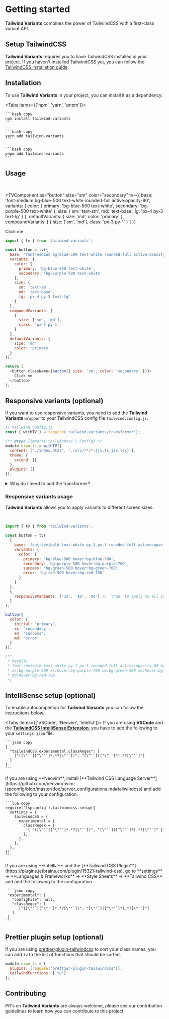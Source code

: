 
# Getting started

**Tailwind Variants** combines the power of TailwindCSS with a first-class variant API.

## Setup TailwindCSS

**Tailwind Variants** requires you to have TailwindCSS installed in your project. If you haven't installed
TailwindCSS yet, you can follow the [TailwindCSS installation guide](https://tailwindcss.com/docs/installation).

## Installation

To use **Tailwind Variants** in your project, you can install it as a dependency:

<Tabs items={['npm', 'yarn', 'pnpm']}>
  <Tab>

    ```bash copy
    npm install tailwind-variants
    ```

  </Tab>
  <Tab>

    ```bash copy
    yarn add tailwind-variants
    ```

  </Tab>
  <Tab>

    ```bash copy
    pnpm add tailwind-variants
    ```

  </Tab>
</Tabs>

## Usage

<br />

<TVComponent
  as="button"
  size="sm"
  color="secondary"
  tv={{
    base: 'font-medium bg-blue-500 text-white rounded-full active:opacity-80',
    variants: {
      color: {
        primary: 'bg-blue-500 text-white',
        secondary: 'bg-purple-500 text-white'
      },
      size: {
        sm: 'text-sm',
        md: 'text-base',
        lg: 'px-4 py-3 text-lg'
      }
    },
    defaultVariants: {
      size: 'md',
      color: 'primary'
    },
    compoundVariants: [
      {
        size: ['sm', 'md'],
        class: 'px-3 py-1'
      }
    ]
  }}
>
  Click me
</TVComponent>

```js copy
import { tv } from 'tailwind-variants';

const button = tv({
  base: 'font-medium bg-blue-500 text-white rounded-full active:opacity-80',
  variants: {
    color: {
      primary: 'bg-blue-500 text-white',
      secondary: 'bg-purple-500 text-white'
    },
    size: {
      sm: 'text-sm',
      md: 'text-base',
      lg: 'px-4 py-3 text-lg'
    }
  },
  compoundVariants: [
    {
      size: ['sm', 'md'],
      class: 'px-3 py-1'
    }
  ],
  defaultVariants: {
    size: 'md',
    color: 'primary'
  }
});

return (
  <button className={button({ size: 'sm', color: 'secondary' })}>
    Click me
  </button>
);
```

## Responsive variants (optional)

If you want to use responsive variants, you need to add the **Tailwind Variants** `wrapper` to your TailwindCSS config file `tailwind.config.js`.

```js copy /withTV/
// tailwind.config.js
const { withTV } = require('tailwind-variants/transformer');

/** @type {import('tailwindcss').Config} */
module.exports = withTV({
  content: ['./index.html', './src/**/*.{js,ts,jsx,tsx}'],
  theme: {
    extend: {}
  },
  plugins: []
});
```

<details>
  <summary>Why do I need to add the transformer?</summary>
  <div className="py-2 pl-3">
    If you are wondering why you need to add the transformer, it's because
    **TailwindCSS** uses something called
    [JIT](https://tailwindcss.com/blog/tailwindcss-v3#just-in-time-all-the-time)
    which compiles your CSS on demand based on the classes you use in your HTML
    / JSX files / etc. As the responsive variants need to be dynamic the JIT
    compiler doesn't know what classes to compile, so we need to add the
    transformer to tell the compiler what classes to compile.
  </div>
</details>

### Responsive variants usage

**Tailwind Variants** allows you to apply variants to different screen sizes.

<br />

<WindowResizer
  iframeSrc="/docs/examples/intro-responsive-variants"
  iframeTitle="Responsive variants"
  height="120px"
/>

```js copy {15, 20-23}
import { tv } from 'tailwind-variants';

const button = tv(
  {
    base: 'font-semibold text-white py-1 px-3 rounded-full active:opacity-80',
    variants: {
      color: {
        primary: 'bg-blue-500 hover:bg-blue-700',
        secondary: 'bg-purple-500 hover:bg-purple-700',
        success: 'bg-green-500 hover:bg-green-700',
        error: 'bg-red-500 hover:bg-red-700'
      }
    }
  },
  {
    responsiveVariants: ['xs', 'sm', 'md'] // `true` to apply to all screen sizes
  }
);

button({
  color: {
    initial: 'primary',
    xs: 'secondary',
    sm: 'success',
    md: 'error'
  }
});

/**
 * Result:
 * font-semibold text-white py-1 px-3 rounded-full active:opacity-80 bg-blue-500 hover:bg-blue-700
 * xs:bg-purple-500 xs:hover:bg-purple-700 sm:bg-green-500 sm:hover:bg-green-700 md:bg-red-500
 * md:hover:bg-red-700
 */
```

## IntelliSense setup (optional)

To enable autocompletion for **Tailwind Variants** you can follow the instructions below.

<Tabs items={['VSCode', 'Neovim', 'IntelliJ']}>
  <Tab>
    If you are using **VSCode** and the [**TailwindCSS IntelliSense Extension**](https://marketplace.visualstudio.com/items?itemName=bradlc.vscode-tailwindcss), you have to add the following to your `settings.json` file.

    ```json copy
    {
      "tailwindCSS.experimental.classRegex": [
        ["([\"'`][^\"'`]*.*?[\"'`])", "[\"'`]([^\"'`]*).*?[\"'`]"]
      ]
    }
    ```

  </Tab>
  <Tab>
    If you are using **Neovim**, install [**Tailwind CSS Language Server**](https://github.com/neovim/nvim-lspconfig/blob/master/doc/server_configurations.md#tailwindcss) and add the following to your configuration.

    ```lua copy
    require('lspconfig').tailwindcss.setup({
      settings = {
        tailwindCSS = {
          experimental = {
            classRegex = {
              { "([\"'`][^\"'`]*.*?[\"'`])", "[\"'`]([^\"'`]*).*?[\"'`]" }
            },
          },
        },
      },
    })
    ```

  </Tab>
  <Tab>
    If you are using **IntelliJ** and the [**Tailwind CSS Plugin**](https://plugins.jetbrains.com/plugin/15321-tailwind-css), go to **settings** -> **Languages & Frameworks** -> **Style Sheets** -> **Tailwind CSS** and add the following to the configuration.

     ```json copy
     "experimental": {
       "configFile": null,
       "classRegex": [
          ["([\"'`][^\"'`]*.*?[\"'`])", "[\"'`]([^\"'`]*).*?[\"'`]"]
       ]
     }
    ```

  </Tab>
</Tabs>

## Prettier plugin setup (optional)

If you are using [prettier-plugin-tailwindcss](https://github.com/tailwindlabs/prettier-plugin-tailwindcss)
to sort your class names, you can add `tv` to the list of functions that
should be sorted.

```js
module.exports = {
  plugins: [require('prettier-plugin-tailwindcss')],
  tailwindFunctions: ['tv']
};
```

## Contributing

PR's on **Tailwind Variants** are always welcome, please see our <NXLink href="https://github.com/nextui-org/tailwind-variants/blob/main/CONTRIBUTING.md">contribution guidelines</NXLink> to learn how you can contribute to this project.
